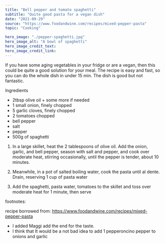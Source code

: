 ---
title: "Bell pepper and tomato spaghetti"
subtitle: "Quite good pasta for a vegan dish" 
date: "2021-09-29"
source: "https://www.foodandwine.com/recipes/mixed-pepper-pasta"
topic: "Cooking"

hero_image: "./pepper-spaghetti.jpg"
hero_image_alt: "A bowl of spaghetti"
hero_image_credit_text: 
hero_image_credit_link: 
---

If you have some aging vegetables in your fridge or are
a vegan, then this could be quite a good solution for your meal. 
The recipe is easy and fast, so you can do the whole dish in under 15 min. 
The dish is good but not fantastic.

Ingredients
- 2tbsp olive oil + some more if needed
- 1 small onion, finely chopped
- 5 garlic cloves, finely chopped
- 2 tomatoes chopped
- bell pepper
- salt 
- pepper
- 500g of spaghetti

1. In a large skillet, heat the 2 tablespoons of olive oil. 
Add the onion, garlic, and bell pepper, season with salt and pepper, and cook over moderate heat, 
stirring occasionally, until the pepper is tender, about 10 minutes.

2. Meanwhile, in a pot of salted boiling water, cook the pasta until al dente.
Drain, reserving 1 cup of pasta water

3. Add the spaghetti, pasta water, tomatoes to the skillet and toss over moderate 
heat for 1 minute, then serve

footnotes:

recipe borrowed from:
https://www.foodandwine.com/recipes/mixed-pepper-pasta

- I added Maggi add the end for the taste.
- I think that It would be a not bad idea to add 1 pepperoncino 
pepper to onions and garlic